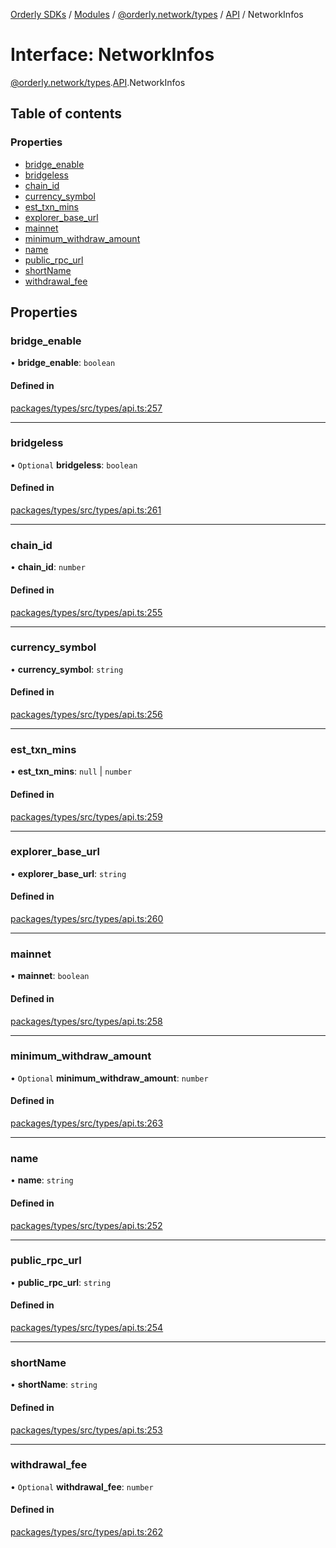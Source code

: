[Orderly SDKs](/sdks/tech-doc/README) / [Modules](/sdks/tech-doc/modules) / [@orderly.network/types](/sdks/tech-doc/modules/orderly_network_types) / [API](/sdks/tech-doc/modules/orderly_network_types.API) / NetworkInfos

# Interface: NetworkInfos

[@orderly.network/types](/sdks/tech-doc/modules/orderly_network_types).[API](/sdks/tech-doc/modules/orderly_network_types.API).NetworkInfos

## Table of contents

### Properties

- [bridge\_enable](/sdks/tech-doc/interfaces/orderly_network_types.API.NetworkInfos#bridge_enable)
- [bridgeless](/sdks/tech-doc/interfaces/orderly_network_types.API.NetworkInfos#bridgeless)
- [chain\_id](/sdks/tech-doc/interfaces/orderly_network_types.API.NetworkInfos#chain_id)
- [currency\_symbol](/sdks/tech-doc/interfaces/orderly_network_types.API.NetworkInfos#currency_symbol)
- [est\_txn\_mins](/sdks/tech-doc/interfaces/orderly_network_types.API.NetworkInfos#est_txn_mins)
- [explorer\_base\_url](/sdks/tech-doc/interfaces/orderly_network_types.API.NetworkInfos#explorer_base_url)
- [mainnet](/sdks/tech-doc/interfaces/orderly_network_types.API.NetworkInfos#mainnet)
- [minimum\_withdraw\_amount](/sdks/tech-doc/interfaces/orderly_network_types.API.NetworkInfos#minimum_withdraw_amount)
- [name](/sdks/tech-doc/interfaces/orderly_network_types.API.NetworkInfos#name)
- [public\_rpc\_url](/sdks/tech-doc/interfaces/orderly_network_types.API.NetworkInfos#public_rpc_url)
- [shortName](/sdks/tech-doc/interfaces/orderly_network_types.API.NetworkInfos#shortname)
- [withdrawal\_fee](/sdks/tech-doc/interfaces/orderly_network_types.API.NetworkInfos#withdrawal_fee)

## Properties

### bridge\_enable

• **bridge\_enable**: `boolean`

#### Defined in

[packages/types/src/types/api.ts:257](https://github.com/OrderlyNetwork/js-sdk/blob/bc7eb1a/packages/types/src/types/api.ts#L257)

___

### bridgeless

• `Optional` **bridgeless**: `boolean`

#### Defined in

[packages/types/src/types/api.ts:261](https://github.com/OrderlyNetwork/js-sdk/blob/bc7eb1a/packages/types/src/types/api.ts#L261)

___

### chain\_id

• **chain\_id**: `number`

#### Defined in

[packages/types/src/types/api.ts:255](https://github.com/OrderlyNetwork/js-sdk/blob/bc7eb1a/packages/types/src/types/api.ts#L255)

___

### currency\_symbol

• **currency\_symbol**: `string`

#### Defined in

[packages/types/src/types/api.ts:256](https://github.com/OrderlyNetwork/js-sdk/blob/bc7eb1a/packages/types/src/types/api.ts#L256)

___

### est\_txn\_mins

• **est\_txn\_mins**: ``null`` \| `number`

#### Defined in

[packages/types/src/types/api.ts:259](https://github.com/OrderlyNetwork/js-sdk/blob/bc7eb1a/packages/types/src/types/api.ts#L259)

___

### explorer\_base\_url

• **explorer\_base\_url**: `string`

#### Defined in

[packages/types/src/types/api.ts:260](https://github.com/OrderlyNetwork/js-sdk/blob/bc7eb1a/packages/types/src/types/api.ts#L260)

___

### mainnet

• **mainnet**: `boolean`

#### Defined in

[packages/types/src/types/api.ts:258](https://github.com/OrderlyNetwork/js-sdk/blob/bc7eb1a/packages/types/src/types/api.ts#L258)

___

### minimum\_withdraw\_amount

• `Optional` **minimum\_withdraw\_amount**: `number`

#### Defined in

[packages/types/src/types/api.ts:263](https://github.com/OrderlyNetwork/js-sdk/blob/bc7eb1a/packages/types/src/types/api.ts#L263)

___

### name

• **name**: `string`

#### Defined in

[packages/types/src/types/api.ts:252](https://github.com/OrderlyNetwork/js-sdk/blob/bc7eb1a/packages/types/src/types/api.ts#L252)

___

### public\_rpc\_url

• **public\_rpc\_url**: `string`

#### Defined in

[packages/types/src/types/api.ts:254](https://github.com/OrderlyNetwork/js-sdk/blob/bc7eb1a/packages/types/src/types/api.ts#L254)

___

### shortName

• **shortName**: `string`

#### Defined in

[packages/types/src/types/api.ts:253](https://github.com/OrderlyNetwork/js-sdk/blob/bc7eb1a/packages/types/src/types/api.ts#L253)

___

### withdrawal\_fee

• `Optional` **withdrawal\_fee**: `number`

#### Defined in

[packages/types/src/types/api.ts:262](https://github.com/OrderlyNetwork/js-sdk/blob/bc7eb1a/packages/types/src/types/api.ts#L262)
